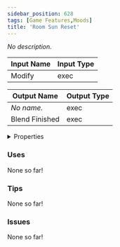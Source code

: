 ```yaml
---
sidebar_position: 628
tags: [Game Features,Moods]
title: 'Room Sun Reset'
---
```


*No description.*




<EsbSvg />

| Input Name | Input Type |
|-----------|-----------|
| Modify | exec |

| Output Name | Output Type |
|-----------|-----------|
| *No name.* | exec |
| Blend Finished | exec |


<details>
  <summary>Properties</summary>
  <div>
    <div>
    <table>
      <thead>
        <tr>
          <th>Is beta required?</th>
          <th>❌</th>
        </tr>
        <tr>
          <th>Is this chip a trolling risk?</th>
          <th>❌</th>
        </tr>
        <tr>
          <th>Is this chip a role assignment risk?</th>
          <th>❌</th>
        </tr>
        <tr>
          <th>Chip UUID</th>
          <th>b38f186d-67b3-44a1-8a95-120123ddb182</th>
        </tr>
      </thead>
    </table>
    </div>
  </div>
</details>

### Uses

None so far!

### Tips

None so far!

### Issues

None so far!